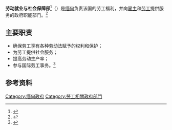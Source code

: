 
{{Infobox government agency
|agency_name     = 劳动就业与社会保障部
|nativename    = {{my|အလုပ်သမား၊ အလုပ်အကိုင်နှင့် လူမှုဖူလုံရေး ဝန်ကြီးဌာန}}
|nativename_r    =
|seal            = MOLES.svg
|seal_width      =
|seal_caption    = 劳动就业与社会保障部徽标
|picture         =
|picture_width   =
|picture_caption =
|formed          =
|preceding1      =
|preceding2      =
<!-- (etc.) -->
|dissolved       =
|superseding     =
|jurisdiction    = [[缅甸政治|缅甸]]
|headquarters    = [[内比都|内比都]]
|latd=  19.838351|latm=  |lats=  |latNS=
|longd= 96.1203718|longm= |longs= |longEW=
|region_code     =
|coordinates     =
|employees       =
|budget          =
|minister1_name  = [[艾敏|艾敏]]<ref>{{cite news|title=ပြည်ထောင်စုဝန်ကြီးများ ပြောင်းလဲတာဝန်ပေးခြင်း|url=http://www.president-office.gov.mm/briefing-room/news/2013/07/25/id-3879|accessdate=2013-07-25|deadurl=yes|archiveurl=https://archive.is/20130725200822/http://www.president-office.gov.mm/briefing-room/news/2013/07/25/id-3879|archivedate=2013-07-25}}</ref>
|minister2_name  =
<!-- (etc.) -->
|deputyminister1_name  = Htin Aung
|deputyminister2_name  =
<!-- (etc.) -->
|chief1_name     =
|chief1_position =
|chief2_name     =
|chief2_position =
<!-- (etc.) -->
|agency_type     =
|parent_department =
|parent_agency   =
|child1_agency   =
<!-- (etc.) -->
|keydocument1    =
<!-- (etc.) -->
|website         =  {{URL|www.mol.gov.mm}}
|footnotes       =
|map             =
|map_width       =
|map_caption     =
}}

'''劳动就业与社会保障部'''<ref>{{cite web|url=http://mm.mofcom.gov.cn/article/jmxw/201412/20141200854448.shtml|title=缅甸劳动就业与社会保障部将展开最低工资标准调研|date=2014-12-31 |publisher=中华人民共和国驻缅甸经商参处|accessdate=2017-03-19}}</ref>（{{lang-my|အလုပ်သမား၊ အလုပ်အကိုင်နှင့် လူမှုဖူလုံရေး ဝန်ကြီးဌာန}}）是[[缅甸|缅甸]]负责该国的劳工福利，并向[[雇主|雇主]]和[[劳工|劳工]]提供服务的政府职能部门。<ref>{{cite web|url=http://www.modins.net/myanmarinfo/ministry/labour.htm|title=Ministry Of Labour|year=2002|publisher=Myanmar Online Data Information Network Solutions|accessdate=2012-04-18}}</ref>

==主要职责==
* 确保劳工享有各种劳动法赋予的权利和保护；
* 为劳工提供社会服务；
* 提高劳动生产率；
* 参与国际劳工事务。<ref>{{cite web|url=http://www.mol.gov.mm/en/about/main-functions/|title=Main functions|publisher=Minister of Labor, Employment and Social Security|accessdate=2014-10-21|archive-date=2014-10-21|archive-url=https://archive.is/20141021073807/http://www.mol.gov.mm/en/about/main-functions/|dead-url=no}}</ref>

==参考资料==
{{reflist}}

{{缅甸政府|state=expanded}}

[[Category:缅甸政府|Category:缅甸政府]]
[[Category:勞工相關政府部門|Category:勞工相關政府部門]]
